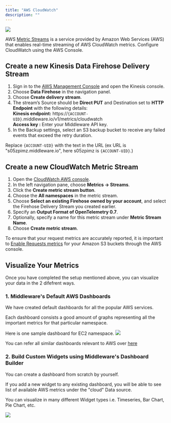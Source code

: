 ```yaml
---
title: "AWS CloudWatch"
description: ""
---
```


![](/images/aws/kinesis-middleware.png)

AWS [Metric Streams](https://docs.aws.amazon.com/AmazonCloudWatch/latest/monitoring/CloudWatch-Metric-Streams.html) is a service provided by Amazon Web Services (AWS) that enables real-time streaming of AWS CloudWatch metrics. Configure CloudWatch using the AWS Console.

## Create a new Kinesis Data Firehose Delivery Stream

1.  Sign in to the [AWS Management Console](https://console.aws.amazon.com/kinesis) and open the Kinesis console.
2.  Choose **Data Firehose** in the navigation panel.
3.  Choose **Create delivery stream**.
4.  The stream’s Source should be **Direct PUT** and Destination set to **HTTP Endpoint** with the following details:  
    **Kinesis endpoint:** https://`{ACCOUNT-UID}`.middleware.io/v1/metrics/cloudwatch  
    **Access key :** Enter your Middleware API key.
5.  In the Backup settings, select an S3 backup bucket to receive any failed events that exceed the retry duration.

<Note> Replace `{ACCOUNT-UID}` with the text in the URL (ex URL is "s05zpimz.middleware.io", here s05zpimz is `{ACCOUNT-UID}`.) </Note>

## Create a new CloudWatch Metric Stream

1.  Open the [CloudWatch AWS console](https://console.aws.amazon.com/cloudwatch).
2.  In the left navigation pane, choose **Metrics → Streams**.
3.  Click the **Create metric stream button**.
4.  Choose the **All namespaces** in the metric stream.
5.  Choose **Select an existing Firehose owned by your account**, and select the Firehose Delivery Stream you created earlier.
6.  Specify an **Output Format of OpenTelemetry 0.7**.
7.  Optionally, specify a name for this metric stream under **Metric Stream Name**.
8.  Choose **Create metric stream**.

<Note> To ensure that your request metrics are accurately reported, it is important to [Enable Requests metrics](https://docs.aws.amazon.com/AmazonS3/latest/userguide/cloudwatch-monitoring.html) for your Amazon S3 buckets through the AWS console. </Note>

## Visualize Your Metrics

Once you have completed the setup mentioned above, you can visualize your data in the 2 difefrent ways.

### 1. Middleware's Default AWS Dashboards

We have created default dashboards for all the popular AWS services.

Each dashboard consists a good amount of graphs representing all the important metrics for that particular namespace.

Here is one sample dashboard for EC2 namespace.
![](/images/aws/ec2-dashboard.png)

You can refer all similar dashboards relevant to AWS over [here](https://app.middleware.io/reports?search=AWS)

### 2. Build Custom Widgets using Middleware's Dashboard Builder

You can create a dashboard from scratch by yourself.

If you add a new widget to any existing dashboard, you will be able to see list of available AWS metrics under the "cloud" Data source.

You can visualize in many different Widget types i.e. Timeseries, Bar Chart, Pie Chart, etc.

![](/images/aws/aws-metrics-widget.png)
